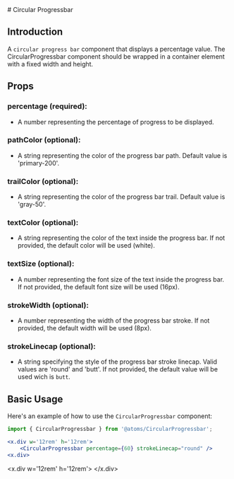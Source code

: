
<MDXWrapper>
<Head>
	<title>Circula rProgressbar Doc | OORSIG</title>
</Head>
# Circular Progressbar

## Introduction

A `circular progress bar` component that displays a percentage value. The CircularProgressbar component should be wrapped in a container element with a fixed width and height.

## Props

### percentage (required):

- A number representing the percentage of progress to be displayed.

### pathColor (optional):

- A string representing the color of the progress bar path. Default value is 'primary-200'.

### trailColor (optional):

- A string representing the color of the progress bar trail. Default value is 'gray-50'.

### textColor (optional):

- A string representing the color of the text inside the progress bar. If not provided, the default color will be used (white).

### textSize (optional):

- A number representing the font size of the text inside the progress bar. If not provided, the default font size will be used (16px).

### strokeWidth (optional):

- A number representing the width of the progress bar stroke. If not provided, the default width will be used (8px).

### strokeLinecap (optional):

- A string specifying the style of the progress bar stroke linecap. Valid values are 'round' and 'butt'. If not provided, the default value will be used wich is `butt`.

## Basic Usage

Here's an example of how to use the `CircularProgressbar` component:

```jsx
import { CircularProgressbar } from '@atoms/CircularProgressbar';

<x.div w='12rem' h='12rem'>
    <CircularProgressbar percentage={60} strokeLinecap="round" />
<x.div>
```

<x.div w='12rem' h='12rem'>
    <CircularProgressbar percentage={60} strokeLinecap='round'/>
</x.div>
</MDXWrapper>
